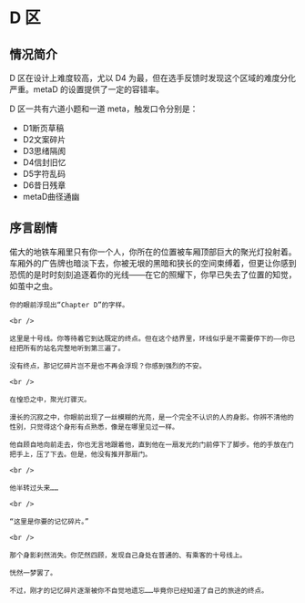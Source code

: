 # D 区

## 情况简介

D 区在设计上难度较高，尤以 D4 为最，但在选手反馈时发现这个区域的难度分化严重。metaD 的设置提供了一定的容错率。

D 区一共有六道小题和一道 meta，触发口令分别是：

- D1断页草稿
- D2文案碎片
- D3思绪隔阂
- D4信封旧忆
- D5字符乱码
- D6昔日残章
- metaD曲径通幽

## 序言剧情

<div className="text-red-700">
    偌大的地铁车厢里只有你一个人，你所在的位置被车厢顶部巨大的聚光灯投射着。车厢外的广告牌也暗淡下去，你被无垠的黑暗和狭长的空间束缚着，但更让你感到恐慌的是时时刻刻追逐着你的光线——在它的照耀下，你早已失去了位置的知觉，如茧中之虫。

    你的眼前浮现出“Chapter D”的字样。

    <br />

    这里是十号线。你等待着它到达既定的终点。但在这个结界里，环线似乎是不需要停下的——你已经把所有的站名完整地听到第三遍了。

    没有终点，那记忆碎片岂不是也不再会浮现？你感到强烈的不安。

    <br />

    在惶恐之中，聚光灯骤灭。

    漫长的沉寂之中，你眼前出现了一丝模糊的光亮，是一个完全不认识的人的身影。你辨不清他的性别，只觉得这个身形有点熟悉，像是在哪里见过一样。

    他自顾自地向前走去，你也无言地跟着他，直到他在一扇发光的门前停下了脚步。他的手放在门把手上，压了下去。但是，他没有推开那扇门。

    <br />

    他半转过头来……

    <br />

    “这里是你要的记忆碎片。”

    <br />

    那个身影刹然消失。你茫然四顾，发现自己身处在普通的、有乘客的十号线上。

    恍然一梦罢了。

    不过，刚才的记忆碎片逐渐被你不自觉地遗忘……毕竟你已经知道了自己的旅途的终点。

</div>
